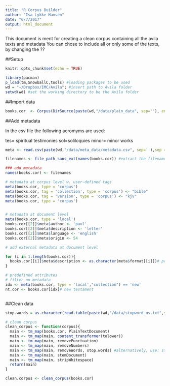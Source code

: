 ```yaml
---
title: "R Corpus Builder"
author: "Isa Lykke Hansen"
date: "6/7/2017"
output: html_document
---
```


This document is ment for creating a clean corpus containing all the avila texts and metadata
You can chose to include all or only some of the texts, by changing the ??


##Setup
```r
knitr::opts_chunk$set(echo = TRUE)

library(pacman)
p_load(tm,SnowballC,tools) #loading packages to be used
wd = "~/Dropbox/IMC/Avila"; #insert path to Avila folder
setwd(wd) #set the working directory to be the Avila folder

```

##Import data
```r

books.cor  <- Corpus(DirSource(paste(wd,"/data/plain_data", sep=''), encoding = "UTF-8"), readerControl = list(language = "lat")) #import all texts in the plain data folder to a SimpleCorpus

```

##Add metadata

In the csv file the following acromyms are used:

tes= spiritual testimonies
sol=soliloquies
minor= minor works

```r
meta <- read.csv(paste(wd,"/data/meta_data/metadata.csv", sep=''),sep = ";") #import the metadata

filenames <- file_path_sans_ext(names(books.cor)) #extract the filenames without the ending

### add metadata
names(books.cor) <- filenames

# metadata at corpus level w. user-defined tags
meta(books.cor, type = 'corpus')
meta(books.cor, tag = 'collection', type = 'corpus') <- "bible"
meta(books.cor, tag = 'version', type = 'corpus') <- "kjv"
meta(books.cor, type = 'corpus')


# metadata at document level
meta(books.cor, type = 'local')
books.cor[[2]]$meta$author <- 'paul'
books.cor[[2]]$meta$description <- 'letter'
books.cor[[2]]$meta$language <- 'english'
books.cor[[2]]$meta$origin <- 54

# add external metadata at document level

for (i in 1:length(books.cor)){
  books.cor[[i]]$meta$description <- as.character(meta$format[[i]])# pre-defined tag
}

# predefined attributes
# filter on metadata
idx <- meta(books.cor, type = 'local',"collection") == 'new'
nt.cor <- books.cor[idx]# new testament



```

##Clean data
```r

stop.words = as.character(read.table(paste(wd,"/data/stopword_us.txt",sep=''))[,1]) #import our own, more elaborate list of words to be removed from the text

# clean corpus
clean_corpus <- function(corpus){
  main <- tm_map(books.cor, PlainTextDocument)
  main <- tm_map(main, content_transformer(tolower))
  main <- tm_map(main, removePunctuation)
  main <- tm_map(main, removeNumbers)
  main <- tm_map(main, removeWords, stop.words) #alternatively, use: stopwords("english")
  main <- tm_map(main, stemDocument)
  main <- tm_map(main, stripWhitespace)
  return(main)
}

clean.corpus <- clean_corpus(books.cor)

```
